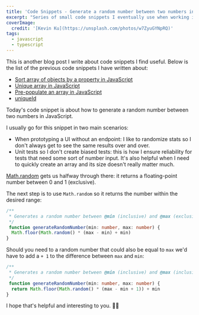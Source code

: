 ```yaml
---
title: 'Code Snippets - Generate a random number between two numbers in JavaScript'
excerpt: "Series of small code snippets I eventually use when working in some of my projects. And today's code snippet is about how to generate a random number between two numbers in JavaScript."
coverImage:
  credit: '[Kevin Ku](https://unsplash.com/photos/w7ZyuGYNpRQ)'
tags:
  - javascript
  - typescript
---
```


This is another blog post I write about code snippets I find useful.
Below is the list of the previous code snippets I have written about:

- [Sort array of objects by a property in JavaScript](/blog/code-snippets-sort-array-of-objects-by-a-property-in-javascript)
- [Unique array in JavaScript](/blog/code-snippets-unique-array)
- [Pre-populate an array in JavaScript](/blog/code-snippets-pre-populate-an-array-in-javascript)
- [uniqueId](/blog/code-snippets-uniqueid)

Today's code snippet is about how to generate a random number between two numbers in JavaScript.

I usually go for this snippet in two main scenarios:

- When prototyping a UI without an endpoint: I like to randomize stats so I don't always get to see the same results over and over.
- Unit tests so I don't create biased tests: this is how I ensure reliability for tests that need some sort of number input.
It's also helpful when I need to quickly create an array and its size doesn't really matter much.

[Math.random](https://developer.mozilla.org/en-US/docs/Web/JavaScript/Reference/Global_Objects/Math/random) gets us halfway through there: it returns a floating-point number between 0 and 1 (exclusive).

The next step is to use `Math.random` so it returns the number within the desired range:

```ts
/**
 * Generates a random number between @min (inclusive) and @max (exclusive)
 */
 function generateRandomNumber(min: number, max: number) {
  Math.floor(Math.random() * (max - min) + min)
}
```

Should you need to a random number that could also be equal to `max` we'd have to add a `+ 1` to the difference between `max` and `min`:

```ts
/**
 * Generates a random number between @min (inclusive) and @max (inclusive)
 */
 function generateRandomNumber(min: number, max: number) {
  return Math.floor(Math.random() * (max - min + 1)) + min
}
```


I hope that's helpful and interesting to you. 👋🏼
